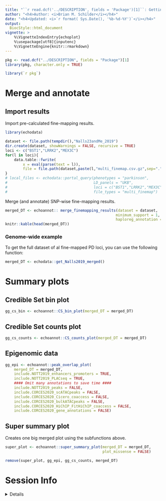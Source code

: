 ```yaml
---
title: "``r read.dcf('../DESCRIPTION', fields = 'Package')[1]``: Getting Started" 
author: "<h4>Author: <i>Brian M. Schilder</i></h4>" 
date: "<h4>Updated: <i>`r format( Sys.Date(), '%b-%d-%Y')`</i></h4>"
output:
  BiocStyle::html_document
vignette: >
    %\VignetteIndexEntry{echoplot} 
    %\usepackage[utf8]{inputenc}
    %\VignetteEngine{knitr::rmarkdown}
---
```


```r
pkg <- read.dcf("../DESCRIPTION", fields = "Package")[1]
library(pkg, character.only = TRUE)
```

```R
library(`r pkg`)
```

# Merge and annotate 

## Import results 

Import pre-calculated fine-mapping results.

```r
library(echodata)

dataset <- file.path(tempdir(),"Nalls23andMe_2019")
dir.create(dataset, showWarnings = FALSE, recursive = TRUE)
loci <- c("BST1","LRRK2","MEX3C")
for(l in loci){
    data.table::fwrite(
        x = eval(parse(text = l)), 
        file = file.path(dataset,paste(l,"multi_finemap.csv.gz",sep=".")))
}
# local_files <- echodata::portal_query(phenotypes = "parkinson",
#                                       LD_panels = "UKB", 
#                                       loci = c("BST1","LRRK2","MEX3C"),
#                                       file_types = "multi_finemap")
```


Merge (and annotate) SNP-wise fine-mapping results.

```r
merged_DT <- echoannot:: merge_finemapping_results(dataset = dataset, 
                                                  minimum_support = 1,
                                                  haploreg_annotation = TRUE)
knitr::kable(head(merged_DT))
```

### Genome-wide example

To get the full dataset of al fine-mapped PD loci, you can use the following
function: 

```R
merged_DT <- echodata::get_Nalls2019_merged()

```

# Summary plots

## Credible Set bin plot

```r
gg_cs_bin <- echoannot::CS_bin_plot(merged_DT = merged_DT)
```

## Credible Set counts plot

```r
gg_cs_counts <- echoannot::CS_counts_plot(merged_DT = merged_DT)
```

## Epigenomic data

```r
gg_epi <- echoannot::peak_overlap_plot(
    merged_DT = merged_DT, 
    include.NOTT2019_enhancers_promoters = TRUE,
    include.NOTT2019_PLACseq = TRUE,
    #### Omit many annotations to save time ####
    include.NOTT2019_peaks = FALSE,
    include.CORCES2020_scATACpeaks = FALSE, 
    include.CORCES2020_Cicero_coaccess = FALSE, 
    include.CORCES2020_bulkATACpeaks = FALSE, 
    include.CORCES2020_HiChIP_FitHiChIP_coaccess = FALSE,
    include.CORCES2020_gene_annotations = FALSE)
```

## Super summary plot

Creates one big merged plot using the subfunctions above.

```r
super_plot <- echoannot::super_summary_plot(merged_DT = merged_DT, 
                                            plot_missense = FALSE)

```

```r
remove(super_plot, gg_epi, gg_cs_counts, merged_DT) 
```


# Session Info 

<details> 

```r
utils::sessionInfo()
```

</details>  

